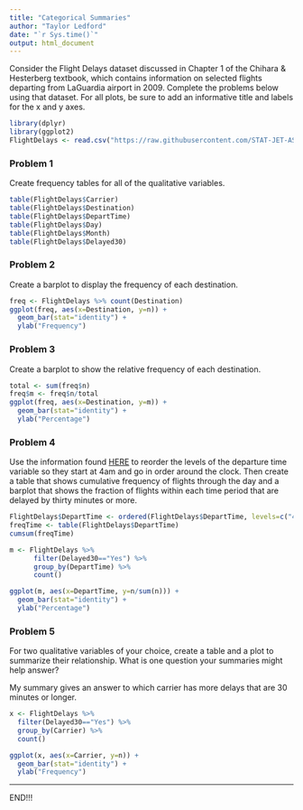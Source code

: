 ```yaml
---
title: "Categorical Summaries"
author: "Taylor Ledford"
date: "`r Sys.time()`"
output: html_document
---
```


Consider the Flight Delays dataset discussed in Chapter 1 of the Chihara & Hesterberg textbook, which contains information on selected flights departing from LaGuardia airport in 2009. Complete the problems below using that dataset. For all plots, be sure to add an informative title and labels for the x and y axes.

```r
library(dplyr)
library(ggplot2)
FlightDelays <- read.csv("https://raw.githubusercontent.com/STAT-JET-ASU/Datasets/master/Chihara/FlightDelays.csv")
```


### Problem 1

Create frequency tables for all of the qualitative variables.

```r
table(FlightDelays$Carrier)
table(FlightDelays$Destination)
table(FlightDelays$DepartTime)
table(FlightDelays$Day)
table(FlightDelays$Month)
table(FlightDelays$Delayed30)
```


### Problem 2

Create a barplot to display the frequency of each destination.

```r
freq <- FlightDelays %>% count(Destination)
ggplot(freq, aes(x=Destination, y=n)) +
  geom_bar(stat="identity") +
  ylab("Frequency")

```


### Problem 3

Create a barplot to show the relative frequency of each destination.

```r
total <- sum(freq$n)
freq$m <- freq$n/total
ggplot(freq, aes(x=Destination, y=m)) +
  geom_bar(stat="identity") +
  ylab("Percentage")
```


### Problem 4

Use the information found [HERE](http://www.cookbook-r.com/Manipulating_data/Changing_the_order_of_levels_of_a_factor/) to reorder the levels of the departure time variable so they start at 4am and go in order around the clock. Then create a table that shows cumulative frequency of flights through the day and a barplot that shows the fraction of flights within each time period that are delayed by thirty minutes or more.

```r
FlightDelays$DepartTime <- ordered(FlightDelays$DepartTime, levels=c("4-8am","8-Noon","Noon-4pm","4-8pm","8-Mid"))
freqTime <- table(FlightDelays$DepartTime)
cumsum(freqTime)

m <- FlightDelays %>% 
      filter(Delayed30=="Yes") %>%
      group_by(DepartTime) %>%
      count()

ggplot(m, aes(x=DepartTime, y=n/sum(n))) +
  geom_bar(stat="identity") +
  ylab("Percentage")
```


### Problem 5

For two qualitative variables of your choice, create a table and a plot to summarize their relationship. What is one question your summaries might help answer?


My summary gives an answer to which carrier has more delays that are 30 minutes or longer.
```r
x <- FlightDelays %>%
  filter(Delayed30=="Yes") %>%
  group_by(Carrier) %>%
  count()

ggplot(x, aes(x=Carrier, y=n)) +
  geom_bar(stat="identity") +
  ylab("Frequency")
```


<hr>

END!!!

